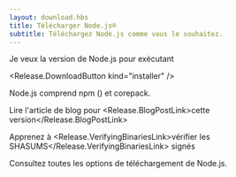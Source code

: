 ```yaml
---
layout: download.hbs
title: Télécharger Node.js®
subtitle: Téléchargez Node.js comme vous le souhaitez.
---
```


<section>
  Je veux la version <Release.VersionDropdown /> de Node.js pour <Release.OperatingSystemDropdown exclude={["LINUX"]} /> exécutant <Release.BitnessDropdown />

  <Release.DownloadButton kind="installer" />
</section>

<section>
  Node.js comprend <LinkWithArrow href="https://npmjs.com">npm</LinkWithArrow> (<Release.NpmVersion />) et corepack.

Lire l'article de blog pour <Release.BlogPostLink>cette version</Release.BlogPostLink>

Apprenez à <Release.VerifyingBinariesLink>vérifier les SHASUMS</Release.VerifyingBinariesLink> signés

Consultez toutes les <LinkWithArrow href="https://nodejs.org/dist/">options de téléchargement</LinkWithArrow> de Node.js.

</section>
